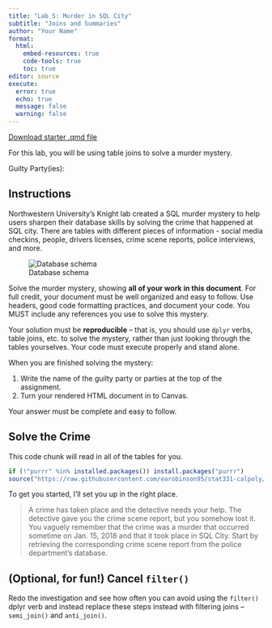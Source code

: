 ```yaml
---
title: "Lab 5: Murder in SQL City"
subtitle: "Joins and Summaries"
author: "Your Name"
format: 
  html:
    embed-resources: true
    code-tools: true
    toc: true
editor: source
execute: 
  error: true
  echo: true
  message: false
  warning: false
---
```


[Download starter .qmd file](murder-in-sql-city.qmd)

For this lab, you will be using table joins to solve a murder mystery.

Guilty Party(ies): 

## Instructions

Northwestern University's Knight lab created a SQL murder mystery to help users sharpen their database skills by solving the crime that happened at SQL city. There are tables with different pieces of information - social media checkins, people, drivers licenses, crime scene reports, police interviews, and more. 

![Database schema](https://mystery.knightlab.com/schema.png)

Solve the murder mystery, showing **all of your work in this document**. For full credit, your document must be well organized and easy to follow. Use headers, good code formatting practices, and document your code. You MUST include any references you use to solve this mystery. 

Your solution must be **reproducible** -- that is, you should use `dplyr` verbs, table joins, etc. to solve the mystery, rather than just looking through the tables yourselves. Your code must execute properly and stand alone.

When you are finished solving the mystery: 

1. Write the name of the guilty party or parties at the top of the assignment.
2. Turn your rendered HTML document in to Canvas.

Your answer must be complete and easy to follow.

## Solve the Crime

This code chunk will read in all of the tables for you.

```r
if (!"purrr" %in% installed.packages()) install.packages("purrr")
source("https://raw.githubusercontent.com/earobinson95/stat331-calpoly/master/practice-activities/data/sql-murder-setup.R")
```

To get you started, I'll set you up in the right place. 

> A crime has taken place and the detective needs your help. The detective gave you the crime scene report, but you somehow lost it. You vaguely remember that the crime was a murder that occurred sometime on Jan. 15, 2018 and that it took place in SQL City. Start by retrieving the corresponding crime scene report from the police department’s database.

## (Optional, for fun!) Cancel `filter()`

Redo the investigation and see how often you can avoid using the `filter()` dplyr verb and instead replace these steps instead with filtering joins -- `semi_join()` and `anti_join()`.
